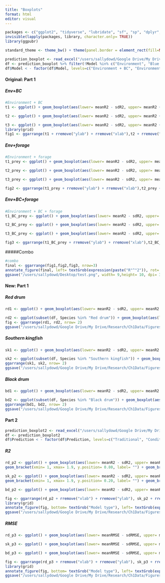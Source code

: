 ```yaml
---
title: "Boxplots"
format: html
editor: visual
---
```


```r
packages <- c("ggplot2", "tidyverse", "lubridate", "sf", "sp", "dplyr", "rnaturalearth", "readr", "readxl", "spatialEco", "rstatix", "viridis", "BBmisc", "corrplot")
invisible(lapply(packages, library, character.only= TRUE))
library(ggpubr)

standard_theme <- theme_bw() + theme(panel.border = element_rect(fill=NA, colour = "black")) + theme(panel.grid.major = element_blank(), panel.grid.minor = element_blank()) + theme(legend.text.align= 0, legend.title= element_text(size = 14), legend.text = element_text(size= 12), axis.text=element_text(size=12), axis.title=element_text(size=14))
```

```r
prediction_boxplot <- read_excel("/users/sallydowd/Google Drive/My Drive/Research/Ch1Data/Tables/prediction_new.xlsx", sheet=1) 
df <- prediction_boxplot %>% filter(!Model %in% c("Environment", "Blue crab", "Prey"))
df$Model < - factor(df$Model, levels=c("Environment + BC", "Environment + prey", "Environment + BC + prey"))
```

#### Original: Part 1

##### Env+BC

```r
#Environment + BC
t1 <- ggplot() + geom_boxplot(aes(lower= meanR2 - sdR2, upper= meanR2 + sdR2, middle= meanR2, ymin= meanR2- 1.5*sdR2, ymax= meanR2+1.5*sdR2, x= Model_type), stat= "identity", data= subset(df, Species %in% "Red drum" & Model %in% "Environment + BC")) + ggtitle(expression(paste("Red drum"))) + scale_x_discrete(labels= c("GAM", "gJam traditional", "gJam conditional")) + standard_theme + theme(axis.text.x = element_text(angle = 90, vjust = 0.5, hjust=1)) + xlab("Model type") + ylab(expression(paste("R"^"2"))) + geom_bracket(xmin= 1, xmax= 1.9, y.position= 0.20, label= "") + geom_bracket(xmin= 1, xmax=3, y.position= 0.25, label= "") + geom_bracket(xmin= 2.1, xmax=3, y.position= 0.20, label= "") + ylim(-0.30, 0.30) +theme(axis.text.x=element_blank())

t2 <- ggplot() + geom_boxplot(aes(lower= meanR2 - sdR2, upper= meanR2 + sdR2, middle= meanR2, ymin= meanR2- 1.5*sdR2, ymax= meanR2+1.5*sdR2, x= Model_type), stat= "identity", data= subset(df, Species %in% "Southern kingfish" & Model %in% "Environment + BC")) + ggtitle(expression(paste("Southern kingfish"))) + scale_x_discrete(labels= c("GAM", "gJam traditional", "gJam conditional")) + standard_theme + theme(axis.text.x = element_text(angle = 90, vjust = 0.5, hjust=1)) + xlab("Model type") + ylab(expression(paste("R"^"2"))) + geom_bracket(xmin= 1, xmax= 1.9, y.position= 0.26, label= "") + geom_bracket(xmin= 2.1, xmax=3, y.position= 0.26, label= "") + geom_bracket(xmin= 1, xmax=3, y.position= 0.28, label= "") + ylim(-0.02, 0.285) +theme(axis.text.x=element_blank())

t3 <- ggplot() + geom_boxplot(aes(lower= meanR2 - sdR2, upper= meanR2 + sdR2, middle= meanR2, ymin= meanR2- 1.5*sdR2, ymax= meanR2+1.5*sdR2, x= Model_type), stat= "identity", data= subset(df, Species %in% "Black drum" & Model %in% "Environment + BC")) + ggtitle(expression(paste("Black drum"))) + scale_x_discrete(labels= c("GAM", "gJam traditional", "gJam conditional")) + standard_theme + theme(axis.text.x = element_text(angle = 90, vjust = 0.5, hjust=1)) + xlab("Model type") + ylab(expression(paste("R"^"2"))) + ylim(-1.2, 0.8) + geom_bracket(xmin= 1, xmax= 1.9, y.position= 0.6, label= "") + geom_bracket(xmin= 2.1, xmax=3, y.position= 0.6, label= "") + geom_bracket(xmin= 1, xmax=3, y.position= 0.75, label= "") +theme(axis.text.x=element_blank())
library(grid)
fig1 <- ggarrange(t1 + rremove("ylab") + rremove("xlab"),t2 + rremove("ylab") + rremove("xlab"),t3 + rremove("ylab") + rremove("xlab"), nrow= 1, labels= "A)", font.label= list(face= "plain"))
```

##### Env+forage

```r
#Environment + forage
t1_prey <- ggplot() + geom_boxplot(aes(lower= meanR2 - sdR2, upper= meanR2 + sdR2, middle= meanR2, ymin= meanR2- 1.5*sdR2, ymax= meanR2+1.5*sdR2, x= Model_type), stat= "identity", data= subset(df, Species %in% "Red drum" & Model %in% "Environment + prey")) + ggtitle(expression(paste("Red drum"))) + scale_x_discrete(labels= c("GAM", "gJam traditional", "gJam conditional")) + standard_theme + theme(axis.text.x = element_text(angle = 90, vjust = 0.5, hjust=1)) + xlab("Model type") + ylab(expression(paste("R"^"2"))) + geom_bracket(xmin= 1, xmax= 1.9, y.position= 0.20, label= "") + geom_bracket(xmin= 1, xmax=3, y.position= 0.25, label= "") + geom_bracket(xmin= 2.1, xmax=3, y.position= 0.20, label= "") + ylim(-0.30, 0.30) +theme(axis.text.x=element_blank())

t2_prey <- ggplot() + geom_boxplot(aes(lower= meanR2 - sdR2, upper= meanR2 + sdR2, middle= meanR2, ymin= meanR2- 1.5*sdR2, ymax= meanR2+1.5*sdR2, x= Model_type), stat= "identity", data= subset(df, Species %in% "Southern kingfish" & Model %in% "Environment + prey")) + ggtitle(expression(paste("Southern kingfish"))) + scale_x_discrete(labels= c("GAM", "gJam traditional", "gJam conditional")) + standard_theme + theme(axis.text.x = element_text(angle = 90, vjust = 0.5, hjust=1)) + xlab("Model type") + ylab(expression(paste("R"^"2"))) + geom_bracket(xmin= 1, xmax= 1.9, y.position= 0.26, label= "") + geom_bracket(xmin= 2.1, xmax=3, y.position= 0.26, label= "") + geom_bracket(xmin= 1, xmax=3, y.position= 0.28, label= "") + ylim(-0.02, 0.285) +theme(axis.text.x=element_blank())

t3_prey <- ggplot() + geom_boxplot(aes(lower= meanR2 - sdR2, upper= meanR2 + sdR2, middle= meanR2, ymin= meanR2- 1.5*sdR2, ymax= meanR2+1.5*sdR2, x= Model_type), stat= "identity", data= subset(df, Species %in% "Black drum" & Model %in% "Environment + prey")) + ggtitle(expression(paste("Black drum"))) + scale_x_discrete(labels= c("GAM", "gJam traditional", "gJam conditional")) + standard_theme + theme(axis.text.x = element_text(angle = 90, vjust = 0.5, hjust=1)) + xlab("Model type") + ylab(expression(paste("R"^"2"))) + ylim(-1.2, 0.8) + geom_bracket(xmin= 1, xmax= 1.9, y.position= 0.6, label= "") + geom_bracket(xmin= 2.1, xmax=3, y.position= 0.6, label= "") + geom_bracket(xmin= 1, xmax=3, y.position= 0.75, label= "") +theme(axis.text.x=element_blank())

fig2 <- ggarrange(t1_prey + rremove("ylab") + rremove("xlab"),t2_prey + rremove("ylab") + rremove("xlab"),t3_prey + rremove("ylab") + rremove("xlab"), nrow= 1, labels= "B)", font.label= list(face= "plain"))
```

##### Env+BC+forage

```r
#Environment + BC + forage
t1_BC_prey <- ggplot() + geom_boxplot(aes(lower= meanR2 - sdR2, upper= meanR2 + sdR2, middle= meanR2, ymin= meanR2- 1.5*sdR2, ymax= meanR2+1.5*sdR2, x= Model_type), stat= "identity", data= subset(df, Species %in% "Red drum" & Model %in% "Environment + BC + prey")) + ggtitle(expression(paste("Red drum"))) + scale_x_discrete(labels= c("GAM", "gJam traditional", "gJam conditional")) + standard_theme + theme(axis.text.x = element_text(angle = 90, vjust = 0.5, hjust=1)) + xlab("Model type") + ylab(expression(paste("R"^"2"))) + geom_bracket(xmin= 1, xmax= 1.9, y.position= 0.20, label= "") + geom_bracket(xmin= 1, xmax=3, y.position= 0.25, label= "") + geom_bracket(xmin= 2.1, xmax=3, y.position= 0.20, label= "") + ylim(-0.30, 0.30)

t2_BC_prey <- ggplot() + geom_boxplot(aes(lower= meanR2 - sdR2, upper= meanR2 + sdR2, middle= meanR2, ymin= meanR2- 1.5*sdR2, ymax= meanR2+1.5*sdR2, x= Model_type), stat= "identity", data= subset(df, Species %in% "Southern kingfish" & Model %in% "Environment + BC + prey")) + ggtitle(expression(paste("Southern kingfish"))) + scale_x_discrete(labels= c("GAM", "gJam traditional", "gJam conditional")) + standard_theme + theme(axis.text.x = element_text(angle = 90, vjust = 0.5, hjust=1)) + xlab("Model type") + ylab(expression(paste("R"^"2"))) + geom_bracket(xmin= 1, xmax= 1.9, y.position= 0.26, label= "") + geom_bracket(xmin= 2.1, xmax=3, y.position= 0.26, label= "") + geom_bracket(xmin= 1, xmax=3, y.position= 0.28, label= "") + ylim(-0.02, 0.285)

t3_BC_prey <- ggplot() + geom_boxplot(aes(lower= meanR2 - sdR2, upper= meanR2 + sdR2, middle= meanR2, ymin= meanR2- 1.5*sdR2, ymax= meanR2+1.5*sdR2, x= Model_type), stat= "identity", data= subset(df, Species %in% "Black drum" & Model %in% "Environment + BC + prey")) + ggtitle(expression(paste("Black drum"))) + scale_x_discrete(labels= c("GAM", "gJam traditional", "gJam conditional")) + standard_theme + theme(axis.text.x = element_text(angle = 90, vjust = 0.5, hjust=1)) + xlab("Model type") + ylab(expression(paste("R"^"2"))) + ylim(-1.2, 0.8) + geom_bracket(xmin= 1, xmax= 1.9, y.position= 0.6, label= "") + geom_bracket(xmin= 2.1, xmax=3, y.position= 0.6, label= "") + geom_bracket(xmin= 1, xmax=3, y.position= 0.75, label= "")

fig3 <- ggarrange(t1_BC_prey + rremove("ylab") + rremove("xlab"),t2_BC_prey + rremove("ylab") + rremove("xlab"),t3_BC_prey + rremove("ylab") + rremove("xlab"), nrow= 1, labels= "C)", font.label= list(face= "plain"))
```

#####Combo

```r
#combo
final <- ggarrange(fig1,fig2,fig3, nrow=3)
annotate_figure(final, left= textGrob(expression(paste("R"^"2")), rot= 90), bottom= textGrob("Model type"))
ggsave("/users/sallydowd/Desktop/test.png", width= 9,height= 10, dpi= 300)
```

#### New: Part 1

##### Red drum

```r
rd1 <- ggplot() + geom_boxplot(aes(lower= meanR2 - sdR2, upper= meanR2 + sdR2, middle= meanR2, ymin= meanR2- 1.5*sdR2, ymax= meanR2+1.5*sdR2, x= Model_type), stat= "identity", data= subset(df, Species %in% "Red drum")) + ggtitle(expression(paste("Red drum"))) + scale_x_discrete(labels= c("GAM", "gJam traditional", "gJam conditional")) + standard_theme+ theme(axis.text.x = element_text(angle = 90, vjust = 0.5, hjust=1)) + xlab("Model type") + ylab(expression(paste("R"^"2"))) + labs(tag= "A)") + facet_wrap(~factor(Model, c("Environment + BC", "Environment + prey", "Environment + BC + prey")))+ geom_bracket(xmin= 1, xmax= 1.9, y.position= 0.16, label= "") + geom_bracket(xmin= 2.1, xmax=3, y.position= 0.16, label= "") + geom_bracket(xmin= 1, xmax=3, y.position= 0.21, label= "") + ylim(-0.30, 0.23)

rd2 <- ggplot(subset(df, Species %in% "Red drum")) + geom_boxplot(aes(lower= meanRMSE - sdRMSE, upper= meanRMSE + sdRMSE, middle= meanRMSE, ymin= meanRMSE- 1.5*sdRMSE, ymax= meanRMSE+1.5*sdRMSE, x= Model_type), stat= "identity") + ggtitle("Red drum") + scale_x_discrete(labels= c("GAM", "gJam traditional", "gJam conditional")) + standard_theme+ theme(axis.text.x = element_text(angle = 90, vjust = 0.5, hjust=1)) + xlab("Model type") + ylab("RMSE") + labs(tag= "B)") + expand_limits(y= c(0.0015, 0.0083)) + geom_bracket(xmin= 1, xmax= 1.9, y.position= 0.0072, label= "") + geom_bracket(xmin= 2.1, xmax=3, y.position= 0.0072, label= "") + geom_bracket(xmin= 1, xmax=3, y.position= 0.0080, label= "") +  facet_wrap(~factor(Model, c( "Environment + BC", "Environment + prey", "Environment + BC + prey")))
fig <- ggarrange(rd1, rd2, nrow= 2)
ggsave("/users/sallydowd/Google Drive/My Drive/Research/Ch1Data/Figures/To_edit/reddrum_metrics.pdf", width= 9, height= 10, dpi= 500)
```

##### Southern kingfish

```r
sk1 <- ggplot() + geom_boxplot(aes(lower= meanR2 - sdR2, upper= meanR2 + sdR2, middle= meanR2, ymin= meanR2- 1.5*sdR2, ymax= meanR2+1.5*sdR2, x= Model_type), stat= "identity", data= subset(df, Species %in% "Southern kingfish")) + ggtitle(expression(paste("Southern kingfish"))) + scale_x_discrete(labels= c("GAM", "gJam traditional", "gJam conditional")) + standard_theme+ theme(axis.text.x = element_text(angle = 90, vjust = 0.5, hjust=1)) + xlab("Model type") + ylab(expression(paste("R"^"2"))) + labs(tag= "A)") + geom_bracket(xmin= 1, xmax= 1.9, y.position= 0.18, label= "") + geom_bracket(xmin= 2.1, xmax=3, y.position= 0.18, label= "") + geom_bracket(xmin= 1, xmax=3, y.position= 0.20, label= "") + ylim(-0.02, 0.22) + facet_wrap(~factor(Model, c("Environment + BC", "Environment + prey", "Environment + BC + prey")))

sk2 <- ggplot(subset(df, Species %in% "Southern kingfish")) + geom_boxplot(aes(lower= meanRMSE - sdRMSE, upper= meanRMSE + sdRMSE, middle= meanRMSE, ymin= meanRMSE- 1.5*sdRMSE, ymax= meanRMSE+1.5*sdRMSE, x= Model_type), stat= "identity") + ggtitle("Southern kingfish") + scale_x_discrete(labels= c("GAM", "gJam traditional", "gJam conditional")) + standard_theme+ theme(axis.text.x = element_text(angle = 90, vjust = 0.5, hjust=1)) + xlab("Model type") + ylab("RMSE") + labs(tag= "B)") + expand_limits(y= c(0.00050, 0.00105)) +  facet_wrap(~factor(Model, c( "Environment + BC", "Environment + prey", "Environment + BC + prey"))) + geom_bracket(xmin= 1, xmax= 1.9, y.position= 0.00097, label= "") + geom_bracket(xmin= 2.1, xmax=3, y.position= 0.00097, label= "") + geom_bracket(xmin= 1, xmax=3, y.position= 0.00102, label= "") 
ggarrange(sk1, sk2, nrow= 2)
ggsave("/users/sallydowd/Google Drive/My Drive/Research/Ch1Data/Figures/To_edit/sk_metrics.pdf", width= 9, height= 10, dpi= 500)
```

##### Black drum

```r
bd1 <- ggplot() + geom_boxplot(aes(lower= meanR2 - sdR2, upper= meanR2 + sdR2, middle= meanR2, ymin= meanR2- 1.5*sdR2, ymax= meanR2+1.5*sdR2, x= Model_type), stat= "identity", data= subset(df, Species %in% "Black drum")) + ggtitle(expression(paste("Black drum"))) + scale_x_discrete(labels= c("GAM", "gJam traditional", "gJam conditional")) + standard_theme+ theme(axis.text.x = element_text(angle = 90, vjust = 0.5, hjust=1)) + xlab("Model type") + ylab(expression(paste("R"^"2"))) + labs(tag= "A)") + facet_wrap(~factor(Model, c("Environment + BC", "Environment + prey", "Environment + BC + prey"))) + ylim(-1.2, 0.9) + geom_bracket(xmin= 1, xmax= 1.9, y.position= 0.65, label= "") + geom_bracket(xmin= 2.1, xmax=3, y.position= 0.65, label= "") + geom_bracket(xmin= 1, xmax=3, y.position= 0.83, label= "") + facet_wrap(~factor(Model, c("Environment + BC", "Environment + prey", "Environment + BC + prey")))

bd2 <- ggplot(subset(df, Species %in% "Black drum")) + geom_boxplot(aes(lower= meanRMSE - sdRMSE, upper= meanRMSE + sdRMSE, middle= meanRMSE, ymin= meanRMSE- 1.5*sdRMSE, ymax= meanRMSE+1.5*sdRMSE, x= Model_type), stat= "identity") + ggtitle("Black drum") + scale_x_discrete(labels= c("GAM", "gJam traditional", "gJam conditional")) + standard_theme+ theme(axis.text.x = element_text(angle = 90, vjust = 0.5, hjust=1)) + xlab("Model type") + ylab("RMSE") + labs(tag= "B)") +  facet_wrap(~factor(Model, c( "Environment + BC", "Environment + prey", "Environment + BC + prey"))) + ylim(0.000, 0.0113) + geom_bracket(xmin= 1, xmax= 1.9, y.position= 0.0095, label= "") + geom_bracket(xmin= 2.1, xmax=3, y.position= 0.0095, label= "") + geom_bracket(xmin= 1, xmax=3, y.position= 0.0106, label= "") 
ggarrange(bd1, bd2, nrow= 2)
ggsave("/users/sallydowd/Google Drive/My Drive/Research/Ch1Data/Figures/To_edit/bd_metrics.pdf", width= 9, height= 10, dpi= 500)
```

#### Part 2

```r
prediction_boxplot2 <- read_excel("/users/sallydowd/Google Drive/My Drive/Research/Ch1Data/Tables/prediction_new.xlsx", sheet=2) 
df <- prediction_boxplot2
df$Prediction < - factor(df$Prediction, levels=c("Traditional", "Conditional"))
```

##### R2

```r
rd_p2 <- ggplot() + geom_boxplot(aes(lower= meanR2 - sdR2, upper= meanR2 + sdR2, middle= meanR2, ymin= meanR2- 1.5*sdR2, ymax= meanR2+1.5*sdR2, x= Model_type), stat= "identity", data= subset(df, Species %in% "Red drum")) + scale_x_discrete(labels= c("1", "2", "3")) + standard_theme+ theme(axis.text.x = element_text(angle = 90, vjust = 0.5, hjust=1)) + xlab("Model type") + ylab(expression(paste("R"^"2"))) + labs(tag= "A)") + facet_wrap(~factor(Prediction, c("Traditional", "Conditional"))) + 
geom_bracket(xmin= 1, xmax= 1.9, y.position= 0.80, label= "") + geom_bracket(xmin= 1, xmax=3, y.position= 0.95, label= "") + geom_bracket(xmin= 2.1, xmax=3, y.position= 0.80, label= "") + ylim(-1.2, 1.0) + theme(axis.text.x = element_text(angle = 360)) + ggtitle("Red drum")

sk_p2 <- ggplot() + geom_boxplot(aes(lower= meanR2 - sdR2, upper= meanR2 + sdR2, middle= meanR2, ymin= meanR2- 1.5*sdR2, ymax= meanR2+1.5*sdR2, x= Model_type), stat= "identity", data= subset(df, Species %in% "Southern kingfish")) + scale_x_discrete(labels= c("1", "2", "3")) + standard_theme+ theme(axis.text.x = element_text(angle = 90, vjust = 0.5, hjust=1)) + xlab("Model type") + ylab(expression(paste("R"^"2"))) + labs(tag= "B)") + facet_wrap(~factor(Prediction, c("Traditional", "Conditional"))) + expand_limits(y= c(0.0015, 0.23)) + 
geom_bracket(xmin= 1, xmax= 1.9, y.position= 0.20, label= "") + geom_bracket(xmin= 1, xmax=3, y.position= 0.22, label= "") + geom_bracket(xmin= 2.1, xmax=3, y.position= 0.20, label= "") + theme(axis.text.x = element_text(angle = 360)) + ggtitle("Southern kingfish")

bd_p2 <- ggplot() + geom_boxplot(aes(lower= meanR2 - sdR2, upper= meanR2 + sdR2, middle= meanR2, ymin= meanR2- 1.5*sdR2, ymax= meanR2+1.5*sdR2, x= Model_type), stat= "identity", data= subset(df, Species %in% "Black drum")) + scale_x_discrete(labels= c("1", "2", "3")) + standard_theme+ theme(axis.text.x = element_text(angle = 90, vjust = 0.5, hjust=1)) + xlab("Model type") + ylab(expression(paste("R"^"2"))) + labs(tag= "C)") + facet_wrap(~factor(Prediction, c("Traditional", "Conditional"))) + expand_limits(y= c(-1, 2.5)) + geom_bracket(xmin= 1, xmax= 1.9, y.position= 2, label= "") + geom_bracket(xmin= 1, xmax=3, y.position= 2.4, label= "") + geom_bracket(xmin= 2.1, xmax=3, y.position= 2, label= "")  + theme(axis.text.x = element_text(angle = 360)) + ggtitle("Black drum")

fig <- ggarrange(rd_p2 + rremove("xlab") + rremove("ylab"), sk_p2 + rremove("xlab") + rremove("ylab"), bd_p2 + rremove("xlab") + rremove("ylab"), ncol= 3)
library(grid)
annotate_figure(fig, bottom= textGrob("Model type"), left= textGrob(expression(paste("R"^"2")), rot= 90))
ggsave("/users/sallydowd/Google Drive/My Drive/Research/Ch1Data/Figures/To_edit/CV_p2_metrics.pdf", width= 12, height= 5, dpi= 500)
```

##### RMSE

```r
rd_p3 <- ggplot() + geom_boxplot(aes(lower= meanRMSE - sdRMSE, upper= meanRMSE + sdRMSE, middle= meanRMSE, ymin= meanRMSE- 1.5*sdRMSE, ymax= meanRMSE+1.5*sdRMSE, x= Model_type), stat= "identity", data= subset(df, Species %in% "Red drum")) + scale_x_discrete(labels= c("1", "2", "3")) + standard_theme+ theme(axis.text.x = element_text(angle = 90, vjust = 0.5, hjust=1)) + xlab("Model type") + ylab(expression(paste("RMSE"))) + labs(tag= "A)") + facet_wrap(~factor(Prediction, c("Traditional", "Conditional"))) + theme(axis.text.x = element_text(angle = 360)) + expand_limits(y= c(0, 0.015)) + geom_bracket(xmin= 1, xmax= 1.9, y.position= 0.0135, label= "") + geom_bracket(xmin= 1, xmax=3, y.position= 0.0145, label= "") + geom_bracket(xmin= 2.1, xmax= 2.9, y.position= 0.0135, label= "") + ggtitle("Red drum")

sk_p3 <- ggplot() + geom_boxplot(aes(lower= meanRMSE - sdRMSE, upper= meanRMSE + sdRMSE, middle= meanRMSE, ymin= meanRMSE- 1.5*sdRMSE, ymax= meanRMSE+1.5*sdRMSE, x= Model_type), stat= "identity", data= subset(df, Species %in% "Southern kingfish")) + scale_x_discrete(labels= c("1", "2", "3")) + standard_theme+ theme(axis.text.x = element_text(angle = 90, vjust = 0.5, hjust=1)) + xlab("Model type") + ylab(expression(paste("RMSE"))) + labs(tag= "B)") + facet_wrap(~factor(Prediction, c("Traditional", "Conditional"))) + theme(axis.text.x = element_text(angle = 360)) + expand_limits(y= c(0.0004, 0.00155)) + geom_bracket(xmin= 1, xmax= 1.9, y.position= 0.00145, label= "") + geom_bracket(xmin= 1, xmax=3, y.position=0.00152, label= "") + geom_bracket(xmin= 2.1, xmax= 2.9, y.position= 0.00145, label= "") + ggtitle("Southern kingfish")

bd_p3 <- ggplot() + geom_boxplot(aes(lower= meanRMSE - sdRMSE, upper= meanRMSE + sdRMSE, middle= meanRMSE, ymin= meanRMSE- 1.5*sdRMSE, ymax= meanRMSE+1.5*sdRMSE, x= Model_type), stat= "identity", data= subset(df, Species %in% "Black drum")) + scale_x_discrete(labels= c("1", "2", "3")) + standard_theme+ theme(axis.text.x = element_text(angle = 90, vjust = 0.5, hjust=1)) + xlab("Model type") + ylab(expression(paste("RMSE"))) + labs(tag= "C)") + facet_wrap(~factor(Prediction, c("Traditional", "Conditional"))) + theme(axis.text.x = element_text(angle = 360)) + expand_limits(y= c(0.0004, 0.0115)) + geom_bracket(xmin= 1, xmax= 1.9, y.position= 0.0098, label= "") + geom_bracket(xmin= 1, xmax=3, y.position=0.011, label= "") + geom_bracket(xmin= 2.1, xmax= 2.9, y.position= 0.0098, label= "") + ggtitle("Black drum")

fig <- ggarrange(rd_p3 + rremove("xlab") + rremove("ylab"), sk_p3 + rremove("xlab") + rremove("ylab"), bd_p3 + rremove("xlab") + rremove("ylab"), ncol= 3)
library(grid)
annotate_figure(fig, bottom= textGrob("Model type"), left= textGrob(expression(paste("RMSE")), rot= 90))
ggsave("/users/sallydowd/Google Drive/My Drive/Research/Ch1Data/Figures/To_edit/CV_p3_metrics.pdf", width= 12, height= 5, dpi= 500)
```

